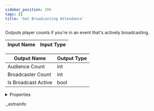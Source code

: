 ```yaml
---
sidebar_position: 206
tags: []
title: 'Get Broadcasting Attendance'
---
```


Outputs player counts if you're in an event that's actively broadcasting.



<IChip uuid="78f5a9f2-4e3d-4534-aada-4af3a551a953" />

| Input Name | Input Type |
|-----------|-----------|

| Output Name | Output Type |
|-----------|-----------|
| Audience Count | int |
| Broadcaster Count | int |
| Is Broadcast Active | bool |


<details>
  <summary>Properties</summary>
  <div>
    <div>
    <table>
      <thead>
        <tr>
          <th>Room availability:</th>
          <th>Available everywhere</th>
        </tr>
        <tr>
          <th>Is beta required?</th>
          <th>No</th>
        </tr>
        <tr>
          <th>Is this chip a trolling risk?</th>
          <th>No</th>
        </tr>
        <tr>
          <th>Is this chip a role assignment risk?</th>
          <th>No</th>
        </tr>
        <tr>
          <th>Chip UUID</th>
          <th>78f5a9f2-4e3d-4534-aada-4af3a551a953</th>
        </tr>
      </thead>
    </table>
    </div>
  </div>
</details>

._extrainfo
